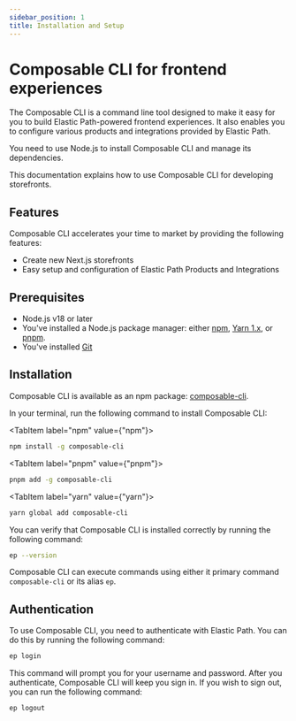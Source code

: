 ```yaml
---
sidebar_position: 1
title: Installation and Setup
---
```


# Composable CLI for frontend experiences

The Composable CLI is a command line tool designed to make it easy for you to build Elastic Path-powered frontend experiences. It also enables you to configure various products and integrations provided by Elastic Path.

You need to use Node.js to install Composable CLI and manage its dependencies.

This documentation explains how to use Composable CLI for developing storefronts.

## Features

Composable CLI accelerates your time to market by providing the following features:

- Create new Next.js storefronts
- Easy setup and configuration of Elastic Path Products and Integrations

## Prerequisites

- Node.js v18 or later
- You've installed a Node.js package manager: either [npm](https://www.npmjs.com/get-npm), [Yarn 1.x](https://classic.yarnpkg.com/lang/en/docs/install), or [pnpm](https://pnpm.io/installation).
- You've installed [Git](https://git-scm.com/)

## Installation

Composable CLI is available as an npm package: [composable-cli](https://www.npmjs.com/package/composable-cli).

In your terminal, run the following command to install Composable CLI:

<Tabs>

<TabItem label="npm" value={"npm"}>

```bash
npm install -g composable-cli
```

</TabItem>

<TabItem label="pnpm" value={"pnpm"}>

```bash
pnpm add -g composable-cli
```

</TabItem>

<TabItem label="yarn" value={"yarn"}>

```bash
yarn global add composable-cli
```

</TabItem>

</Tabs>

You can verify that Composable CLI is installed correctly by running the following command:

```bash
ep --version
```

Composable CLI can execute commands using either it primary command `composable-cli` or its alias `ep`.

## Authentication

To use Composable CLI, you need to authenticate with Elastic Path. You can do this by running the following command:

```bash
ep login
```

This command will prompt you for your username and password. After you authenticate, Composable CLI will keep you sign in. If you wish to sign out, you can run the following command:

```bash
ep logout
```
